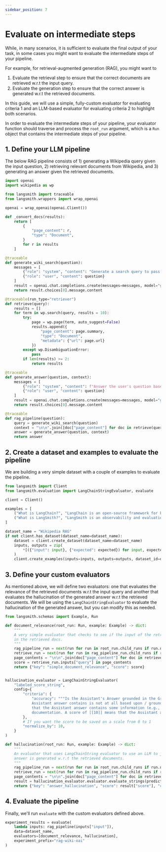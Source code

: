 ```yaml
---
sidebar_position: 7
---
```


# Evaluate on intermediate steps

While, in many scenarios, it is sufficient to evaluate the final output of your task, in some cases you might want to evaluate the intermediate steps of your pipeline.

For example, for retrieval-augmented generation (RAG), you might want to
1. Evaluate the retrieval step to ensure that the correct documents are retrieved w.r.t the input query.
2. Evaluate the generation step to ensure that the correct answer is generated w.r.t the retrieved documents.

In this guide, we will use a simple, fully-custom evaluator for evaluating criteria 1 and an LLM-based evaluator for evaluating criteria 2 to highlight both scenarios.

In order to evaluate the intermediate steps of your pipeline, your evaluator function should traverse and process the `root_run` argument, which is a `Run` object that contains the intermediate steps of your pipeline.

## 1. Define your LLM pipeline

The below RAG pipeline consists of 1) generating a Wikipedia query given the input question, 2) retrieving relevant documents from Wikipedia, and 3) generating an answer given the retrieved documents.

```python
import openai
import wikipedia as wp

from langsmith import traceable
from langsmith.wrappers import wrap_openai

openai = wrap_openai(openai.Client())

def _convert_docs(results):
    return [
        {
            "page_content": r,
            "type": "Document",
        }
        for r in results
    ]

@traceable
def generate_wiki_search(question):
    messages = [
        {"role": "system", "content": "Generate a search query to pass into wikipedia to answer the user's question. Return only the search query and nothing more. This will passed in directly to the wikipedia search engine."},
        {"role": "user", "content": question}
    ]
    result = openai.chat.completions.create(messages=messages, model="gpt-3.5-turbo", temperature=0)
    return result.choices[0].message.content

@traceable(run_type="retriever")
def retrieve(query):
    results = []
    for term in wp.search(query, results = 10):
        try:
            page = wp.page(term, auto_suggest=False)
            results.append({
                "page_content": page.summary,
                "type": "Document",
                "metadata": {"url": page.url}
            })
        except wp.DisambiguationError:
            pass
        if len(results) >= 2:
            return results

@traceable
def generate_answer(question, context):
    messages = [
        {"role": "system", "content": f"Answer the user's question based ONLY on the content below:\n\n{context}"},
        {"role": "user", "content": question}
    ]
    result = openai.chat.completions.create(messages=messages, model="gpt-3.5-turbo", temperature=0)
    return result.choices[0].message.content

@traceable
def rag_pipeline(question):
    query = generate_wiki_search(question)
    context = "\n\n".join([doc["page_content"] for doc in retrieve(query)])
    answer = generate_answer(question, context)
    return answer
```

## 2. Create a dataset and examples to evaluate the pipeline

We are building a very simple dataset with a couple of examples to evaluate the pipeline.

```python
from langsmith import Client
from langsmith.evaluation import LangChainStringEvaluator, evaluate

client = Client()

examples = [
    ("What is LangChain?", "LangChain is an open-source framework for building applications using large language models."),
    ("What is LangSmith?", "LangSmith is an observability and evaluation tool for LLM products, built by LangChain Inc.")
]

dataset_name = "Wikipedia RAG"
if not client.has_dataset(dataset_name=dataset_name):
    dataset = client.create_dataset(dataset_name=dataset_name)
    inputs, outputs = zip(
        *[({"input": input}, {"expected": expected}) for input, expected in examples]
    )
    client.create_examples(inputs=inputs, outputs=outputs, dataset_id=dataset.id)
```

## 3. Define your custom evaluators

As mentioned above, we will define two evaluators: one that evaluates the relevance of the retrieved documents w.r.t the input query and another that evaluates the hallucination of the generated answer w.r.t the retrieved documents.
We will be using the `LangChainStringEvaluator` to evaluate the hallucination of the generated answer, but you can modify this as needed.

```python
from langsmith.schemas import Example, Run

def document_relevance(root_run: Run, example: Example) -> dict:
    """
    A very simple evaluator that checks to see if the input of the retrieval step exists
    in the retrieved docs.
    """
    rag_pipeline_run = next(run for run in root_run.child_runs if run.name == "rag_pipeline")
    retrieve_run = next(run for run in rag_pipeline_run.child_runs if run.name == "retrieve")
    page_contents = "\n\n".join(doc["page_content"] for doc in retrieve_run.outputs["output"])
    score = retrieve_run.inputs["query"] in page_contents
    return {"key": "simple_document_relevance", "score": score}


hallucination_evaluator = LangChainStringEvaluator(
    "labeled_score_string",
    config={
        "criteria": {
            "accuracy": """Is the Assistant's Answer grounded in the Ground Truth documentation? A score of [[0]] means that the
            Assistant answer contains is not at all based upon / grounded in the Ground Truth documentation. A score of [[5]] means
            that the Assistant answer contains some information (e.g., a hallucination) that is not captured in the Ground Truth
            documentation. A score of [[10]] means that the Assistant answer is fully based upon the in the Ground Truth documentation."""
        },
        # If you want the score to be saved on a scale from 0 to 1
        "normalize_by": 10,
    }
)

def hallucination(root_run: Run, example: Example) -> dict:
    """
    An evaluator that uses LangChainString evaluator to use an LLM to judge whether or not the correct
    answer is generated w.r.t the retrieved documents.
    """
    rag_pipeline_run = next(run for run in root_run.child_runs if run.name == "rag_pipeline")
    retrieve_run = next(run for run in rag_pipeline_run.child_runs if run.name == "retrieve")
    page_contents = "\n\n".join(doc["page_content"] for doc in retrieve_run.outputs["output"])
    result = hallucination_evaluator.evaluator.evaluate_strings(prediction=rag_pipeline_run.outputs["output"], reference=page_contents, input=rag_pipeline_run.inputs["question"])
    return {"key": "answer_hallucination", "score": result["score"], "comment": result["reasoning"]}
```

## 4. Evaluate the pipeline

Finally, we'll run `evaluate` with the custom evaluators defined above.

```python
experiment_results = evaluate(
    lambda inputs: rag_pipeline(inputs["input"]),
    data=dataset_name,
    evaluators=[document_relevance, hallucination],
    experiment_prefix="rag-wiki-oai"
)
```